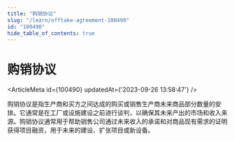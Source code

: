 ```yaml
---
title: "购销协议"
slug: "/learn/offtake-agreement-100490"
id: "100490"
hide_table_of_contents: true
---
```



# 购销协议

<ArticleMeta id={100490} updatedAt={'2023-09-26 13:58:47'} />
<div className='border-solid border-b border-t-0 my-4 border-[var(--ifm-color-gray-300)]' />

购销协议是指生产商和买方之间达成的购买或销售生产商未来商品部分数量的安排。它通常是在工厂或设施建设之前进行谈判，以确保其未来产出的市场和收入来源。购销协议通常用于帮助销售公司通过未来收入的承诺和对商品现有需求的证明获得项目融资，用于未来的建设、扩张项目或新设备。

